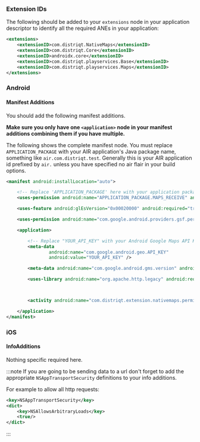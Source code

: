
### Extension IDs

The following should be added to your `extensions` node in your application descriptor to identify all the required ANEs in your application:

```xml
<extensions>
    <extensionID>com.distriqt.NativeMaps</extensionID>
    <extensionID>com.distriqt.Core</extensionID>
    <extensionID>androidx.core</extensionID>
    <extensionID>com.distriqt.playservices.Base</extensionID>
    <extensionID>com.distriqt.playservices.Maps</extensionID>
</extensions>
```



### Android

#### Manifest Additions

You should add the following manifest additions. 

**Make sure you only have one `<application>` node in your manifest additions combining them if you have multiple.**

The following shows the complete manifest node. You must replace `APPLICATION_PACKAGE` with your 
AIR application's Java package name, something like `air.com.distriqt.test`.
Generally this is your AIR application id prefixed by `air.` unless you have specified no air flair in your build options.


```xml
<manifest android:installLocation="auto">

	<!-- Replace 'APPLICATION_PACKAGE' here with your application package eg: 'air.your.app.id'  -->
    <uses-permission android:name="APPLICATION_PACKAGE.MAPS_RECEIVE" android:protectionLevel="signature"/>

    <uses-feature android:glEsVersion="0x00020000" android:required="true"/>

	<uses-permission android:name="com.google.android.providers.gsf.permission.READ_GSERVICES"/>

	<application>

		<!-- Replace "YOUR_API_KEY" with your Android Google Maps API Key -->
		<meta-data 
				android:name="com.google.android.geo.API_KEY" 
				android:value="YOUR_API_KEY" />

		<meta-data android:name="com.google.android.gms.version" android:value="@integer/google_play_services_version" />

        <uses-library android:name="org.apache.http.legacy" android:required="false" />



		<activity android:name="com.distriqt.extension.nativemaps.permissions.AuthorisationActivity" android:theme="@android:style/Theme.Translucent.NoTitleBar" android:exported="false" />

	</application>
</manifest>
```



### iOS

#### InfoAdditions

Nothing specific required here.

:::note
If you are going to be sending data to a url don't forget to add the appropriate `NSAppTransportSecurity` definitions to your info additions.

For example to allow all http requests:

```xml
<key>NSAppTransportSecurity</key>
<dict>
	<key>NSAllowsArbitraryLoads</key>
	<true/>
</dict>
```

:::

